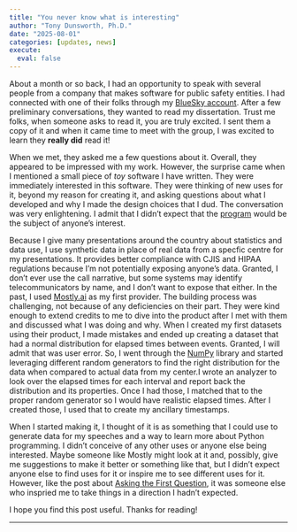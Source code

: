 ```yaml
---
title: "You never know what is interesting"
author: "Tony Dunsworth, Ph.D."
date: "2025-08-01"
categories: [updates, news]
execute: 
  eval: false
---
```


About a month or so back, I had an opportunity to speak with several people from a company that makes software for public safety entities. I had connected with one of their folks through my [BlueSky account](trdunsworth.bsky.social). After a few preliminary conversations, they wanted to read my dissertation. Trust me folks, when someone asks to read it, you are truly excited. I sent them a copy of it and when it came time to meet with the group, I was excited to learn they **really did** read it!

When we met, they asked me a few questions about it. Overall, they appeared to be impressed with my work. However, the surprise came when I mentioned a small piece of *toy* software I have written. They were immediately interested in this software. They were thinking of new uses for it, beyond my reason for creating it, and asking questions about what I developed and why I made the design choices that I dud. The conversation was very enlightening. I admit that I didn't expect that the [program](https://github.com/trdunsworth/synth911gen2) would be the subject of anyone's interest.

Because I give many presentations around the country about statistics and data use, I use synthetic data in place of real data from a specfic centre for my presentations. It provides better compliance with CJIS and HIPAA regulations because I'm not potentially exposing anyone's data. Granted, I don't ever use the call narrative, but some systems may identify telecommunicators by name, and I don't want to expose that either. In the past, I used [Mostly.ai](https://mostly.ai/) as my first provider. The building process was challenging, not because of any deficiencies on their part. They were kind enough to extend credits to me to dive into the product after I met with them and discussed what I was doing and why. When I created my first datasets using their product, I made mistakes and ended up creating a dataset that had a normal distribution for elapsed times between events. Granted, I will admit that was user error. So, I went through the [NumPy](https://numpy.org/) library and started leveraging different random generators to find the right distribution for the data when compared to actual data from my center.I wrote an analyzer to look over the elapsed times for each interval and report back the distribution and its properties. Once I had those, I matched that to the proper random generator so I would have realistic elapsed times. After I created those, I used that to create my ancillary timestamps. 

When I started making it, I thought of it is as something that I could use to generate data for my speeches and a way to learn more about Python programming. I didn't conceive of any other uses or anyone else being interested. Maybe someone like Mostly might look at it and, possibly, give me suggestions to make it better or something like that, but I didn't expect anyone else to find uses for it or inspire me to see different uses for it. However, like the post about [Asking the First Question](https://drddatascience.com/posts/20250415/), it was someone else who inspried me to take things in a direction I hadn't expected.

I hope you find this post useful. Thanks for reading!

---